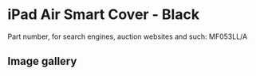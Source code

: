 
# iPad Air Smart Cover - Black

Part number, for search engines, auction websites and such: MF053LL/A

## Image gallery

<div style={{ width: "768px" }}>
  <GalleryComponent
    images={[
      {
        original: "/everysource/MF053.png",
        thumbnail: "/everypreview/MF053.png",
      },
      {
        original: "/everysource/MF053_AV1_SILVER.png",
        thumbnail: "/everypreview/MF053_AV1_SILVER.png",
      },
      {
        original: "/everysource/MF053_AV1_SPACE_GRAY.png",
        thumbnail: "/everypreview/MF053_AV1_SPACE_GRAY.png",
      },
      {
        original: "/everysource/MF053_AV3.png",
        thumbnail: "/everypreview/MF053_AV3.png",
      },
      {
        original: "/everysource/MF053_AV4.png",
        thumbnail: "/everypreview/MF053_AV4.png",
      },
      {
        original: "/everysource/MF053_AV5.png",
        thumbnail: "/everypreview/MF053_AV5.png",
      },
      {
        original: "/everysource/MF053_AV6.png",
        thumbnail: "/everypreview/MF053_AV6.png",
      }
    ]}
  />
</div>